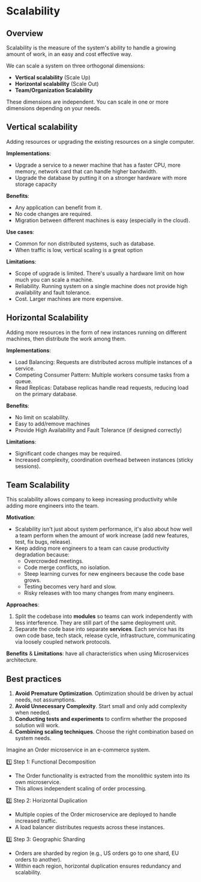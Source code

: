 # Scalability

## Overview

Scalability is the measure of the system's ability to handle a growing amount of work, in an easy and cost effective way.

We can scale a system on three orthogonal dimensions:
- **Vertical scalability** (Scale Up)
- **Horizontal scalability** (Scale Out)
- **Team/Organization Scalability** 

These dimensions are independent. You can scale in one or more dimensions depending on your needs.


## Vertical scalability

Adding resources or upgrading the existing resources on a single computer.

**Implementations**:
- Upgrade a service to a newer machine that has a faster CPU, more memory, network card that can handle higher bandwidth.
- Upgrade the database by putting it on a stronger hardware with more storage capacity

**Benefits**:
- Any application can benefit from it.
- No code changes are required.
- Migration between different machines is easy (especially in the cloud).

**Use cases**:
- Common for non distributed systems, such as database.
- When traffic is low, vertical scaling is a great option

**Limitations**:
- Scope of upgrade is limited. There's usually a hardware limit on how much you can scale a machine.
- Reliability. Running system on a single machine does not provide high availability and fault tolerance.
- Cost. Larger machines are more expensive.


## Horizontal Scalability

Adding more resources in the form of new instances running on different machines, then distribute the work among them.

**Implementations**:
- Load Balancing: Requests are distributed across multiple instances of a service.
- Competing Consumer Pattern: Multiple workers consume tasks from a queue.
- Read Replicas: Database replicas handle read requests, reducing load on the primary database.

**Benefits**:
- No limit on scalability.
- Easy to add/remove machines
- Provide High Availability and Fault Tolerance (if designed correctly)

**Limitations**:
- Significant code changes may be required.
- Increased complexity, coordination overhead between instances (sticky sessions).


## Team Scalability

This scalability allows company to keep increasing productivity while adding more engineers into the team.

**Motivation**:
- Scalability isn't just about system performance, it's also about how well a team perform when the amount of work increase (add new features, test, fix bugs, release).
- Keep adding more engineers to a team can cause productivity degradation because:
  - Overcrowded meetings.
  - Code merge conflicts, no isolation.
  - Steep learning curves for new engineers because the code base grows.
  - Testing becomes very hard and slow.
  - Risky releases with too many changes from many engineers.

**Approaches**:
1. Split the codebase into **modules** so teams can work independently with less interference. They are still part of the same deployment unit.
2. Separate the code base into separate **services**. Each service has its own code base, tech stack, release cycle, infrastructure, communicating via loosely coupled network protocols.

**Benefits** & **Limitations**: have all characteristics when using Microservices architecture.


## Best practices

1. **Avoid Premature Optimization**. Optimization should be driven by actual needs, not assumptions.
2. **Avoid Unnecessary Complexity**. Start small and only add complexity when needed.
3. **Conducting tests and experiments** to confirm whether the proposed solution will work.
4. **Combining scaling techniques**. Choose the right combination based on system needs.

Imagine an Order microservice in an e-commerce system.  

1️⃣ Step 1: Functional Decomposition  
- The Order functionality is extracted from the monolithic system into its own microservice.  
- This allows independent scaling of order processing.  

2️⃣ Step 2: Horizontal Duplication  
- Multiple copies of the Order microservice are deployed to handle increased traffic.  
- A load balancer distributes requests across these instances.  

3️⃣ Step 3: Geographic Sharding  
- Orders are sharded by region (e.g., US orders go to one shard, EU orders to another).  
- Within each region, horizontal duplication ensures redundancy and scalability.  
